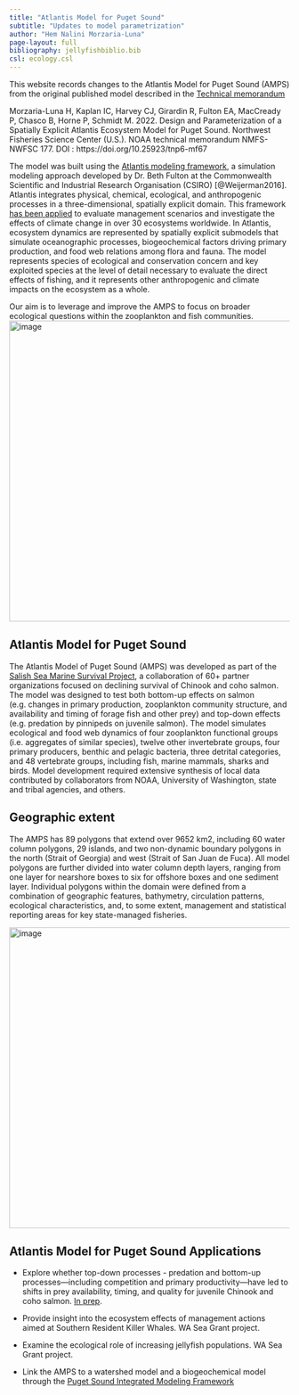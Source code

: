 ```yaml
---
title: "Atlantis Model for Puget Sound"
subtitle: "Updates to model parametrization"
author: "Hem Nalini Morzaria-Luna"
page-layout: full
bibliography: jellyfishbiblio.bib
csl: ecology.csl
---
```


This website records changes to the Atlantis Model for Puget Sound (AMPS) from the original published model described in the [Technical memorandum](https://repository.library.noaa.gov/view/noaa/40463)

Morzaria-Luna H, Kaplan IC, Harvey CJ, Girardin R, Fulton EA, MacCready P, Chasco B, Horne P, Schmidt M. 2022. Design and Parameterization of a Spatially Explicit Atlantis Ecosystem Model for Puget Sound. Northwest Fisheries Science Center (U.S.). NOAA technical memorandum NMFS-NWFSC 177. DOI : https://doi.org/10.25923/tnp6-mf67

The model was built using the [Atlantis modeling framework](https://research.csiro.au/atlantis/), a simulation modeling approach developed by Dr. Beth Fulton at the Commonwealth Scientific and Industrial Research Organisation (CSIRO) [@Weijerman2016]. Atlantis integrates physical, chemical, ecological, and anthropogenic processes in a three-dimensional, spatially explicit domain. This framework [has been applied](https://besjournals.onlinelibrary.wiley.com/doi/full/10.1111/2041-210X.13272) to evaluate management scenarios and investigate the effects of climate change in over 30 ecosystems worldwide. In Atlantis, ecosystem dynamics are represented by spatially explicit submodels that simulate oceanographic processes, biogeochemical factors driving primary production, and food web relations among flora and fauna. The model represents species of ecological and conservation concern and key exploited species at the level of detail necessary to evaluate the direct effects of fishing, and it represents other anthropogenic and climate impacts on the ecosystem as a whole. 

Our aim is to leverage and improve the AMPS to focus on broader ecological questions within the zooplankton and fish communities.
<img width="540" alt="image" src="https://user-images.githubusercontent.com/11339490/204617539-235ae7c8-d26b-42dc-bd3e-d89b729715ad.png">

## Atlantis Model for Puget Sound
The Atlantis Model of Puget Sound (AMPS) was developed as part of the [Salish Sea Marine Survival Project](https://marinesurvivalproject.com/), a collaboration of 60+ partner organizations focused on declining survival of Chinook and coho salmon. The model was designed to test both bottom-up effects on salmon (e.g. changes in primary production, zooplankton community structure, and availability and timing of forage fish and other prey) and top-down effects (e.g. predation by pinnipeds on juvenile salmon).  The model simulates ecological and food web dynamics of four zooplankton functional groups (i.e. aggregates of similar species), twelve other invertebrate groups, four primary producers, benthic and pelagic bacteria, three detrital categories, and 48 vertebrate groups, including fish, marine mammals, sharks and birds. Model development required extensive synthesis of local data contributed by collaborators from NOAA, University of Washington, state and tribal agencies, and others. 

## Geographic extent
The AMPS has 89 polygons that extend over 9652 km2, including 60 water column polygons, 29 islands, and two non-dynamic boundary polygons in the north (Strait of Georgia) and west (Strait of San Juan de Fuca). All model polygons are further divided into water column depth layers, ranging from one layer for nearshore boxes to six for offshore boxes and one sediment layer. Individual polygons within the domain were defined from a combination of geographic features, bathymetry, circulation patterns, ecological characteristics, and, to some extent, management and statistical reporting areas for key state-managed fisheries.

<img width="540" alt="image" src= "https://user-images.githubusercontent.com/11339490/204620348-9c925002-00f2-480e-91e1-81cbab15154f.png">

## Atlantis Model for Puget Sound Applications

* Explore whether top-down processes - predation and bottom-up processes—including competition and primary productivity—have led to shifts in prey availability, timing, and quality for juvenile Chinook and coho salmon. [In prep](https://hmorzaria.github.io/pssalmonsurvival/). 

* Provide insight into the ecosystem effects of management actions aimed at Southern Resident Killer Whales. WA Sea Grant project.

* Examine the ecological role of increasing jellyfish populations. WA Sea Grant project.

* Link the AMPS to a watershed model and a biogeochemical model through the [Puget Sound Integrated Modeling Framework](https://www.pugetsoundinstitute.org/about/pugetsoundmodeling/)
